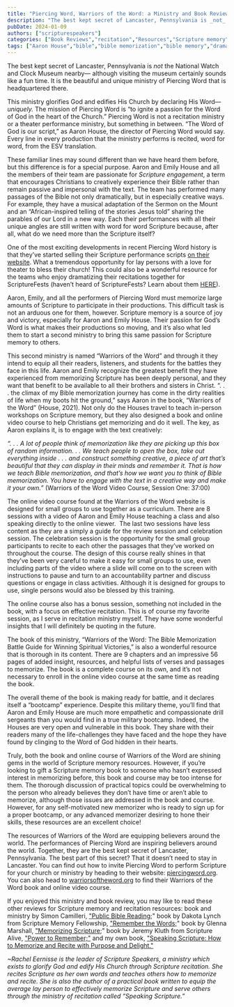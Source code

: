 ```yaml
---
title: "Piercing Word, Warriors of the Word: a Ministry and Book Review"
description: "The best kept secret of Lancaster, Pennsylvania is _not_ the National Watch and Clock Museum nearby— although visiting the museum certainly sounds like a fun ti"
pubDate: 2024-01-09
authors: ["scripturespeakers"]
categories: ["Book Reviews","recitation","Resources","Scripture memory"]
tags: ["Aaron House","bible","bible memorization","bible memory","dramatic recitation","Emily House","faith","Piercing Word","scripture memorization","Warriors of the Word"]
---
```


The best kept secret of Lancaster, Pennsylvania is _not_ the National Watch and Clock Museum nearby— although visiting the museum certainly sounds like a fun time. It is the beautiful and unique ministry of Piercing Word that is headquartered there.

This ministry glorifies God and edifies His Church by declaring His Word—_uniquely._ The mission of Piercing Word is “to ignite a passion for the Word of God in the heart of the Church.” Piercing Word is not a recitation ministry or a theater performance ministry, but something in between. “The Word of God is our script,” as Aaron House, the director of Piercing Word would say. Every line in every production that the ministry performs is recited, word for word, from the ESV translation.

These familiar lines may sound different than we have heard them before, but this difference is for a special purpose. Aaron and Emily House and all the members of their team are passionate for _Scripture engagement_, a term that encourages Christians to creatively experience their Bible rather than remain passive and impersonal with the text. The team has performed many passages of the Bible not only dramatically, but in especially creative ways. For example, they have a musical adaptation of the Sermon on the Mount and an “African-inspired telling of the stories Jesus told” sharing the parables of our Lord in a new way. Each their performances with all their unique angles are still written with word for word Scripture because, after all, what do we need more than the Scripture itself?

One of the most exciting developments in recent Piercing Word history is that they’ve started selling their Scripture performance scripts [on their website](https://piercingword.org/scripturescripts/). What a tremendous opportunity for lay persons with a love for theater to bless their church! This could also be a wonderful resource for the teams who enjoy dramatizing their recitations together for ScriptureFests (haven’t heard of ScriptureFests? Learn about them [HERE](https://scripturefest.com/)).

Aaron, Emily, and all the performers of Piercing Word must memorize large amounts of Scripture to participate in their productions. This difficult task is not an arduous one for them, however. Scripture memory is a source of joy and victory, especially for Aaron and Emily House. Their passion for God’s Word is what makes their productions so moving, and it’s also what led them to start a second ministry to bring this same passion for Scripture memory to others.

This second ministry is named “Warriors of the Word” and through it they intend to equip all their readers, listeners, and students for the battles they face in this life. Aaron and Emily recognize the greatest benefit they have experienced from memorizing Scripture has been deeply personal, and they want that benefit to be available to all their brothers and sisters in Christ. “. . . the climax of my Bible memorization journey has come in the dirty realities of life when my boots hit the ground,” says Aaron in the book, “Warriors of the Word” (House, 2021). Not only do the Houses travel to teach in-person workshops on Scripture memory, but they also designed a book and online video course to help Christians get memorizing and do it well. The key, as Aaron explains it, is to engage with the text creatively:

_“. . . A lot of people think of memorization like they are picking up this box of random information. . . We teach people to open the box, take out everything inside . . . and construct something creative, a piece of art that’s beautiful that they can display in their minds and remember it. That is how we teach Bible memorization, and that’s how we want you to think of Bible memorization. You have to engage with the text in a creative way and make it your own.”_ (Warriors of the Word Video Course, Session One: 37:00)

The online video course found at the Warriors of the Word website is designed for small groups to use together as a curriculum. There are 8 sessions with a video of Aaron and Emily House teaching a class and also speaking directly to the online viewer.  The last two sessions have less content as they are a simply a guide for the review session and celebration session. The celebration session is the opportunity for the small group participants to recite to each other the passages that they’ve worked on throughout the course. The design of this course really shines in that they’ve been very careful to make it easy for small groups to use, even including parts of the video where a slide will come on to the screen with instructions to pause and turn to an accountability partner and discuss questions or engage in class activities. Although it is designed for groups to use, single persons would also be blessed by this training.

The online course also has a bonus session, something not included in the book, with a focus on effective recitation. This is of course my favorite session, as I serve in recitation ministry myself. They have some wonderful insights that I will definitely be quoting in the future.  
  
The book of this ministry, “Warriors of the Word: The Bible Memorization Battle Guide for Winning Spiritual Victories,” is also a wonderful resource that is thorough in its content. There are 9 chapters and an impressive 56 pages of added insight, resources, and helpful lists of verses and passages to memorize. The book is a complete course on its own, and it’s not necessary to enroll in the online video course at the same time as reading the book.

The overall theme of the book is making ready for battle, and it declares itself a “bootcamp” experience. Despite this military theme, you’ll find that Aaron and Emily House are much more empathetic and compassionate drill sergeants than you would find in a true military bootcamp. Indeed, the Houses are very open and vulnerable in this book. They share with their readers many of the life-challenges they have faced and the hope they have found by clinging to the Word of God hidden in their hearts.

Truly, both the book and online course of Warriors of the Word are shining gems in the world of Scripture memory resources. However, if you’re looking to gift a Scripture memory book to someone who hasn’t expressed interest in memorizing before, this book and course may be too intense for them. The thorough discussion of practical topics could be overwhelming to the person who already believes they don’t have time or aren’t able to memorize, although those issues are addressed in the book and course. However, for any self-motivated new memorizer who is ready to sign up for a proper bootcamp, or any advanced memorizer desiring to hone their skills, these resources are an excellent choice!

The resources of Warriors of the Word are equipping believers around the world. The performances of Piercing Word are inspiring believers around the world. Together, they are the best kept secret of Lancaster, Pennsylvania. The best part of this secret? That it doesn’t need to stay in Lancaster. You can find out how to invite Piercing Word to perform Scripture for your church or ministry by heading to their website: [piercingword.org](http://piercingword.org). You can also head to [warriorsoftheword.org](http://warriorsoftheword.org) to find their Warriors of the Word book and online video course.

If you enjoyed this ministry and book review, you may like to read these other reviews for Scripture memory and recitation resources: book and ministry by Simon Camilleri, ["Public Bible Reading](https://scripturespeakers.wordpress.com/2023/08/28/public-bible-reading-with-simon-camilleri/);" book by Dakota Lynch from Scripture Memory Fellowship, ["Remember the Words;](http://scripturespeakers.com/2023/10/06/remember-the-words-by-dakota-lynch-a-book-review/)" book by Glenna Marshall, ["Memorizing Scripture](https://scripturespeakers.wordpress.com/2023/08/10/memorizing-scripture-by-glenna-marshall-book-review/);" book by Jeremy Kluth from Scripture Alive, ["Power to Remember;"](https://scripturespeakers.wordpress.com/2023/05/10/power-to-remember-book-review/) and my own book, ["Speaking Scripture: How to Memorize and Recite with Purpose and Delight."](https://scripturespeakers.wordpress.com/book-speaking-scripture/)

_~Rachel Eernisse is the leader of Scripture Speakers, a ministry which exists to glorify God and edify His Church through Scripture recitation. She recites Scripture as her own words and teaches others how to memorize and recite. She is also the author of a practical book written to equip the average lay person to effectively memorize Scripture and serve others through the ministry of recitation called “Speaking Scripture.”_